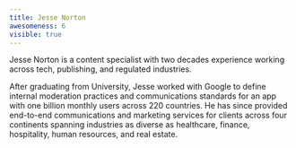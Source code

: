 ```yaml
---
title: Jesse Norton
awesomeness: 6
visible: true
---
```

Jesse Norton is a content specialist with two decades experience working across tech, publishing, and regulated industries.

After graduating from University, Jesse worked with Google to define internal moderation practices and communications standards for an app with one billion monthly users across 220 countries. He has since provided end-to-end communications and marketing services for clients across four continents spanning industries as diverse as healthcare, finance, hospitality, human resources, and real estate.